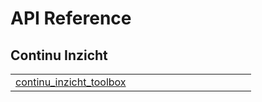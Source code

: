 # API Reference {.doc .doc-index}

## Continu Inzicht

| | |
| --- | --- |
| [continu_inzicht_toolbox](continu_inzicht_toolbox.qmd#continu_inzicht_toolbox.continu_inzicht_toolbox) |  |